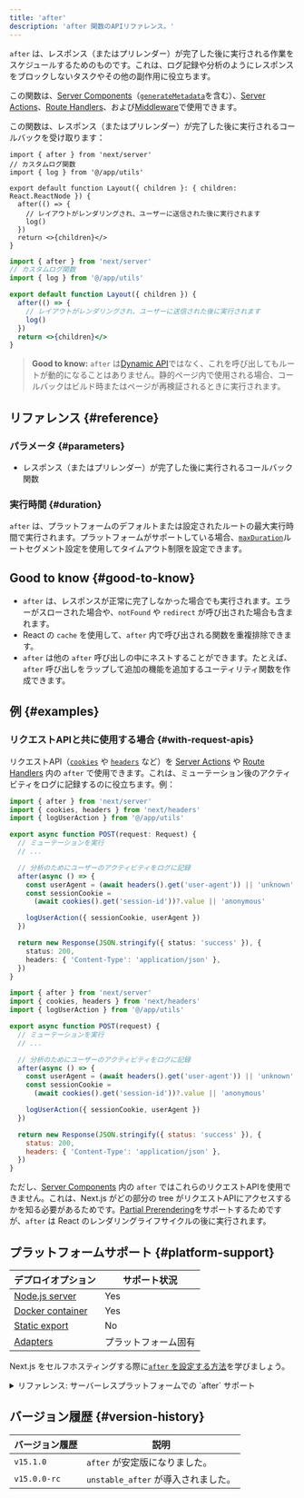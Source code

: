 ```yaml
---
title: 'after'
description: 'after 関数のAPIリファレンス。'
---
```


`after` は、レスポンス（またはプリレンダー）が完了した後に実行される作業をスケジュールするためのものです。これは、ログ記録や分析のようにレスポンスをブロックしないタスクやその他の副作用に役立ちます。

この関数は、[Server Components](/docs/app/building-your-application/rendering/server-components)（[`generateMetadata`](https://nextjs.org/docs/app/api-reference/functions/generate-metadata)を含む）、[Server Actions](/docs/app/building-your-application/data-fetching/server-actions-and-mutations)、[Route Handlers](/docs/app/building-your-application/routing/route-handlers)、および[Middleware](/docs/app/building-your-application/routing/middleware)で使用できます。

この関数は、レスポンス（またはプリレンダー）が完了した後に実行されるコールバックを受け取ります：

<Tabs>
<TabItem value="tsx" label="TypeScript">

```tsx title="app/layout.tsx" switcher
import { after } from 'next/server'
// カスタムログ関数
import { log } from '@/app/utils'

export default function Layout({ children }: { children: React.ReactNode }) {
  after(() => {
    // レイアウトがレンダリングされ、ユーザーに送信された後に実行されます
    log()
  })
  return <>{children}</>
}
```

</TabItem>
<TabItem value="jsx" label="JavaScript">

```jsx title="app/layout.jsx" switcher
import { after } from 'next/server'
// カスタムログ関数
import { log } from '@/app/utils'

export default function Layout({ children }) {
  after(() => {
    // レイアウトがレンダリングされ、ユーザーに送信された後に実行されます
    log()
  })
  return <>{children}</>
}
```

</TabItem>
</Tabs>

> **Good to know:** `after` は[Dynamic API](/docs/app/building-your-application/rendering/server-components#dynamic-apis)ではなく、これを呼び出してもルートが動的になることはありません。静的ページ内で使用される場合、コールバックはビルド時またはページが再検証されるときに実行されます。

## リファレンス {#reference}

### パラメータ {#parameters}

- レスポンス（またはプリレンダー）が完了した後に実行されるコールバック関数

### 実行時間 {#duration}

`after` は、プラットフォームのデフォルトまたは設定されたルートの最大実行時間で実行されます。プラットフォームがサポートしている場合、[`maxDuration`](/docs/app/api-reference/file-conventions/route-segment-config#maxduration)ルートセグメント設定を使用してタイムアウト制限を設定できます。

## Good to know {#good-to-know}

- `after` は、レスポンスが正常に完了しなかった場合でも実行されます。エラーがスローされた場合や、`notFound` や `redirect` が呼び出された場合も含まれます。
- React の `cache` を使用して、`after` 内で呼び出される関数を重複排除できます。
- `after` は他の `after` 呼び出しの中にネストすることができます。たとえば、`after` 呼び出しをラップして追加の機能を追加するユーティリティ関数を作成できます。

## 例 {#examples}

### リクエストAPIと共に使用する場合 {#with-request-apis}

リクエストAPI（[`cookies`](/docs/app/api-reference/functions/cookies) や [`headers`](/docs/app/api-reference/functions/headers) など）を [Server Actions](/docs/app/building-your-application/data-fetching/server-actions-and-mutations) や [Route Handlers](/docs/app/api-reference/file-conventions/route) 内の `after` で使用できます。これは、ミューテーション後のアクティビティをログに記録するのに役立ちます。例：

<Tabs>
<TabItem value="ts" label="TypeScript">

```ts title="app/api/route.ts" highlight={2,7-9} switcher
import { after } from 'next/server'
import { cookies, headers } from 'next/headers'
import { logUserAction } from '@/app/utils'

export async function POST(request: Request) {
  // ミューテーションを実行
  // ...

  // 分析のためにユーザーのアクティビティをログに記録
  after(async () => {
    const userAgent = (await headers().get('user-agent')) || 'unknown'
    const sessionCookie =
      (await cookies().get('session-id'))?.value || 'anonymous'

    logUserAction({ sessionCookie, userAgent })
  })

  return new Response(JSON.stringify({ status: 'success' }), {
    status: 200,
    headers: { 'Content-Type': 'application/json' },
  })
}
```

</TabItem>
<TabItem value="js" label="JavaScript">

```js title="app/api/route.js" highlight={2,7-9} switcher
import { after } from 'next/server'
import { cookies, headers } from 'next/headers'
import { logUserAction } from '@/app/utils'

export async function POST(request) {
  // ミューテーションを実行
  // ...

  // 分析のためにユーザーのアクティビティをログに記録
  after(async () => {
    const userAgent = (await headers().get('user-agent')) || 'unknown'
    const sessionCookie =
      (await cookies().get('session-id'))?.value || 'anonymous'

    logUserAction({ sessionCookie, userAgent })
  })

  return new Response(JSON.stringify({ status: 'success' }), {
    status: 200,
    headers: { 'Content-Type': 'application/json' },
  })
}
```

</TabItem>
</Tabs>

ただし、[Server Components](/docs/app/building-your-application/rendering/server-components) 内の `after` ではこれらのリクエストAPIを使用できません。これは、Next.js がどの部分の tree がリクエストAPIにアクセスするかを知る必要があるためです。[Partial Prerendering](/docs/app/building-your-application/rendering/partial-prerendering)をサポートするためですが、`after` は React のレンダリングライフサイクルの後に実行されます。

## プラットフォームサポート {#platform-support}

| デプロイオプション                                                  | サポート状況         |
| ------------------------------------------------------------------- | -------------------- |
| [Node.js server](/docs/app/getting-started/deploying#nodejs-server) | Yes                  |
| [Docker container](/docs/app/getting-started/deploying#docker)      | Yes                  |
| [Static export](/docs/app/getting-started/deploying#static-export)  | No                   |
| [Adapters](/docs/app/getting-started/deploying#adapters)            | プラットフォーム固有 |

Next.js をセルフホスティングする際に[`after` を設定する方法](/docs/app/guides/self-hosting#after)を学びましょう。

<details id="after-serverless">
  <summary>リファレンス: サーバーレスプラットフォームでの `after` サポート</summary>
  サーバーレスコンテキストで `after` を使用するには、レスポンスが送信された後に非同期タスクが完了するのを待つ必要があります。Next.js と Vercel では、`waitUntil(promise)` というプリミティブを使用してこれを実現します。これは、すべてのプロミスが[`waitUntil`](https://vercel.com/docs/functions/functions-api-reference#waituntil)に渡されて解決されるまで、サーバーレス呼び出しの寿命を延ばします。

ユーザーが `after` を実行できるようにするには、類似の動作をする `waitUntil` の実装を提供する必要があります。

`after` が呼び出されると、Next.js は次のように `waitUntil` にアクセスします：

```jsx
const RequestContext = globalThis[Symbol.for('@next/request-context')]
const contextValue = RequestContext?.get()
const waitUntil = contextValue?.waitUntil
```

つまり、`globalThis[Symbol.for('@next/request-context')]` は次のようなオブジェクトを含むことが期待されます：

```tsx
type NextRequestContext = {
  get(): NextRequestContextValue | undefined
}

type NextRequestContextValue = {
  waitUntil?: (promise: Promise<any>) => void
}
```

以下は実装例です。

```tsx
import { AsyncLocalStorage } from 'node:async_hooks'

const RequestContextStorage = new AsyncLocalStorage<NextRequestContextValue>()

// next.js が使用するアクセサを定義して注入
const RequestContext: NextRequestContext = {
  get() {
    return RequestContextStorage.getStore()
  },
}
globalThis[Symbol.for('@next/request-context')] = RequestContext

const handler = (req, res) => {
  const contextValue = { waitUntil: YOUR_WAITUNTIL }
  // 値を提供
  return RequestContextStorage.run(contextValue, () => nextJsHandler(req, res))
}
```

</details>

## バージョン履歴 {#version-history}

| バージョン履歴 | 説明                                |
| -------------- | ----------------------------------- |
| `v15.1.0`      | `after` が安定版になりました。      |
| `v15.0.0-rc`   | `unstable_after` が導入されました。 |
